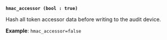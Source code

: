<a id="audit-hmac_accessor" />

**`hmac_accessor (bool : true)`**

Hash all token accessor data before writing to the audit device.

**Example**: `hmac_accessor=false`

